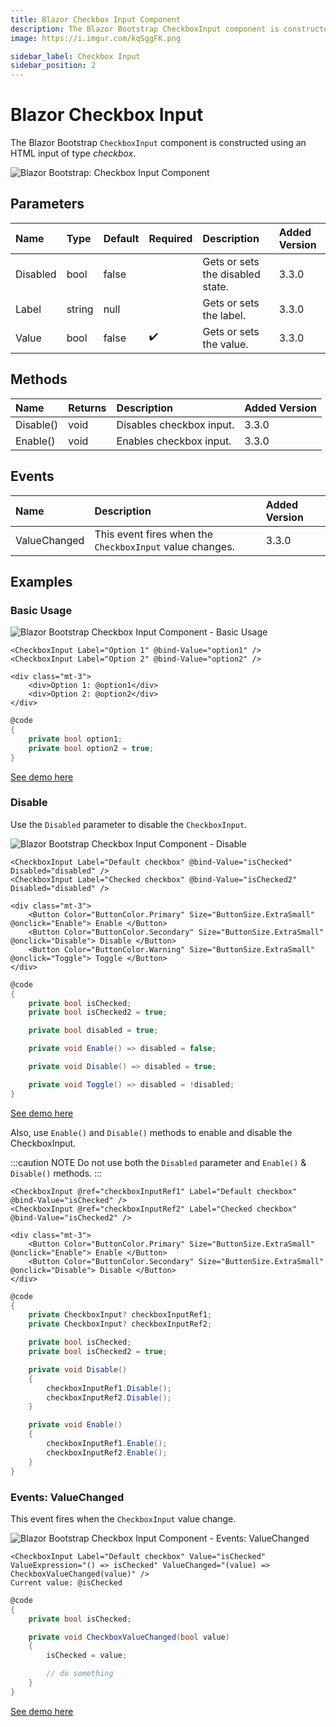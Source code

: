 ```yaml
---
title: Blazor Checkbox Input Component
description: The Blazor Bootstrap CheckboxInput component is constructed using an HTML input of type 'checkbox'.
image: https://i.imgur.com/kqSggFK.png

sidebar_label: Checkbox Input
sidebar_position: 2
---
```



# Blazor Checkbox Input

The Blazor Bootstrap `CheckboxInput` component is constructed using an HTML input of type *checkbox*.

<CarbonAd />

<img src="https://i.imgur.com/kqSggFK.png" alt="Blazor Bootstrap: Checkbox Input Component" />

## Parameters
| Name | Type | Default | Required | Description | Added Version |
|:--|:--|:--|:--|:--|:--|
| Disabled | bool | false | | Gets or sets the disabled state. | 3.3.0 |
| Label | string | null | | Gets or sets the label. | 3.3.0 |
| Value | bool | false | ✔️ | Gets or sets the value. | 3.3.0 |

## Methods

| Name | Returns | Description | Added Version |
|:--|:--|:--|:--|
| Disable() | void | Disables checkbox input. | 3.3.0 |
| Enable() | void | Enables checkbox input. | 3.3.0 |

## Events

| Name | Description | Added Version |
|:--|:--|:--|
| ValueChanged | This event fires when the `CheckboxInput` value changes. | 3.3.0 |

## Examples

### Basic Usage

<img src="https://i.imgur.com/qeh02Tp.png" alt="Blazor Bootstrap Checkbox Input Component - Basic Usage" />

```cshtml {} showLineNumbers
<CheckboxInput Label="Option 1" @bind-Value="option1" />
<CheckboxInput Label="Option 2" @bind-Value="option2" />

<div class="mt-3">
    <div>Option 1: @option1</div>
    <div>Option 2: @option2</div>
</div>
```

```cs {} showLineNumbers
@code
{
    private bool option1;
    private bool option2 = true;
}
```

[See demo here](https://demos.blazorbootstrap.com/forms/checkbox-input#basic-usage)

### Disable

Use the `Disabled` parameter to disable the `CheckboxInput`.

<img src="https://i.imgur.com/6olyIjw.png" alt="Blazor Bootstrap Checkbox Input Component - Disable" />

```cshtml {} showLineNumbers
<CheckboxInput Label="Default checkbox" @bind-Value="isChecked" Disabled="disabled" />
<CheckboxInput Label="Checked checkbox" @bind-Value="isChecked2" Disabled="disabled" />

<div class="mt-3">
    <Button Color="ButtonColor.Primary" Size="ButtonSize.ExtraSmall" @onclick="Enable"> Enable </Button>
    <Button Color="ButtonColor.Secondary" Size="ButtonSize.ExtraSmall" @onclick="Disable"> Disable </Button>
    <Button Color="ButtonColor.Warning" Size="ButtonSize.ExtraSmall" @onclick="Toggle"> Toggle </Button>
</div>
```

```cs {} showLineNumbers
@code
{
    private bool isChecked;
    private bool isChecked2 = true;

    private bool disabled = true;

    private void Enable() => disabled = false;

    private void Disable() => disabled = true;

    private void Toggle() => disabled = !disabled;
}
```

[See demo here](https://demos.blazorbootstrap.com/forms/checkbox-input#disable)

Also, use `Enable()` and `Disable()` methods to enable and disable the CheckboxInput.

:::caution NOTE
Do not use both the `Disabled` parameter and `Enable()` & `Disable()` methods.
:::

```cshtml {} showLineNumbers
<CheckboxInput @ref="checkboxInputRef1" Label="Default checkbox" @bind-Value="isChecked" />
<CheckboxInput @ref="checkboxInputRef2" Label="Checked checkbox" @bind-Value="isChecked2" />

<div class="mt-3">
    <Button Color="ButtonColor.Primary" Size="ButtonSize.ExtraSmall" @onclick="Enable"> Enable </Button>
    <Button Color="ButtonColor.Secondary" Size="ButtonSize.ExtraSmall" @onclick="Disable"> Disable </Button>
</div>
```

```cs {} showLineNumbers
@code
{
    private CheckboxInput? checkboxInputRef1;
    private CheckboxInput? checkboxInputRef2;

    private bool isChecked;
    private bool isChecked2 = true;

    private void Disable()
    {
        checkboxInputRef1.Disable();
        checkboxInputRef2.Disable();
    }

    private void Enable()
    {
        checkboxInputRef1.Enable();
        checkboxInputRef2.Enable();
    }
}
```

### Events: ValueChanged

This event fires when the `CheckboxInput` value change.

<img src="https://i.imgur.com/Vrztsvo.png" alt="Blazor Bootstrap Checkbox Input Component - Events: ValueChanged" />

```cshtml {} showLineNumbers
<CheckboxInput Label="Default checkbox" Value="isChecked" ValueExpression="() => isChecked" ValueChanged="(value) => CheckboxValueChanged(value)" />
Current value: @isChecked
```

```cs {} showLineNumbers
@code
{
    private bool isChecked;

    private void CheckboxValueChanged(bool value)
    {
        isChecked = value;

        // do something
    }
}
```

[See demo here](https://demos.blazorbootstrap.com/forms/checkbox-input#events-value-changed)
